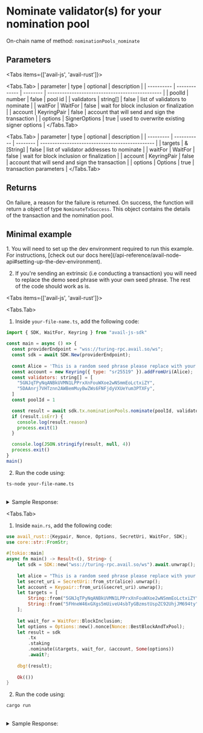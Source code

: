  
# Nominate validator(s) for your nomination pool

On-chain name of method: `nominationPools_nominate`

## Parameters

<Tabs items={['avail-js', 'avail-rust']}>

<Tabs.Tab>
| parameter  | type          | optional | description                                     |
| ---------- | ------------- | -------- | ----------------------------------------------- |
| poolId     | number        | false    | pool id                                         |
| validators | string[]      | false    | list of validators to nominate                  |
| waitFor    | WaitFor       | false    | wait for block inclusion or finalization        |
| account    | KeyringPair   | false    | account that will send and sign the transaction |
| options    | SignerOptions | true     | used to overwrite existing signer options       |
</Tabs.Tab>

<Tabs.Tab>
| parameter | type        | optional | description                                     |
| --------- | ----------- | -------- | ----------------------------------------------- |
| targets   | &[String]   | false    | list of validator addresses to nominate                   |
| waitFor   | WaitFor     | false    | wait for block inclusion or finalization        |
| account   | KeyringPair | false    | account that will send and sign the transaction |
| options   | Options     | true     | transaction parameters                          |
</Tabs.Tab>

</Tabs>

## Returns

On failure, a reason for the failure is returned. On success, the function will return a object of type `NominateTxSuccess`.
This object contains the details of the transaction and the nomination pool.

## Minimal example

<Callout type="info">
1. You will need to set up the dev environment required to run this example. 
For instructions, [check out our docs here](/api-reference/avail-node-api#setting-up-the-dev-environment).

2. If you're sending an extrinsic (i.e conducting a transaction) you will need to replace the demo seed phrase with your own seed phrase.
The rest of the code should work as is.
</Callout>

<Tabs items={['avail-js', 'avail-rust']}>

<Tabs.Tab>
1. Inside `your-file-name.ts`, add the following code:

```javascript filename="avail-js"
import { SDK, WaitFor, Keyring } from "avail-js-sdk"

const main = async () => {
  const providerEndpoint = "wss://turing-rpc.avail.so/ws";
  const sdk = await SDK.New(providerEndpoint);
 
  const Alice = 'This is a random seed phrase please replace with your own'; 
  const account = new Keyring({ type: "sr25519" }).addFromUri(Alice);
  const validators: string[] = [
    "5GNJqTPyNqANBkUVMN1LPPrxXnFouWXoe2wNSmmEoLctxiZY",
    "5DAAnrj7VHTznn2AWBemMuyBwZWs6FNFjdyVXUeYum3PTXFy",
  ]
  const poolId = 1

  const result = await sdk.tx.nominationPools.nominate(poolId, validators, WaitFor.BlockInclusion, account)
  if (result.isErr) {
    console.log(result.reason)
    process.exit(1)
  }

  console.log(JSON.stringify(result, null, 4))
  process.exit()
}
main()
```

2. Run the code using:

```bash
ts-node your-file-name.ts
```

<br/>
<details className="border p-3 rounded-md bg-[#EFF6FF] border-[#] hover:!bg-[#EFF6FF]">
<summary>Sample Response:</summary>
```js
{
    "isErr": false,
    "events": [...],
    "txHash": "0x98b993baf90183d85dece9357d3bc32311f4201b015b63845a13dbc22bf22370",
    "txIndex": 1,
    "blockHash": "0x84ef5a0ada4af71358ee701a2500bce7f6688efb554c32ba1a30c459f64d5370",
    "blockNumber": 48
}
```
</details>
</Tabs.Tab>

<Tabs.Tab>

1. Inside `main.rs`, add the following code:

```rust filename="avail-rust" filename="avail-rust"
use avail_rust::{Keypair, Nonce, Options, SecretUri, WaitFor, SDK};
use core::str::FromStr;
 
#[tokio::main]
async fn main() -> Result<(), String> {
	let sdk = SDK::new("wss://turing-rpc.avail.so/ws").await.unwrap();
 
	let alice = "This is a random seed phrase please replace with your own";
	let secret_uri = SecretUri::from_str(alice).unwrap();
	let account = Keypair::from_uri(&secret_uri).unwrap();
	let targets = [
		String::from("5GNJqTPyNqANBkUVMN1LPPrxXnFouWXoe2wNSmmEoLctxiZY"), // Alice Stash
		String::from("5FHneW46xGXgs5mUiveU4sbTyGBzmstUspZC92UhjJM694ty"), // Bob;
	];
 
	let wait_for = WaitFor::BlockInclusion;
	let options = Options::new().nonce(Nonce::BestBlockAndTxPool);
	let result = sdk
		.tx
		.staking
		.nominate(&targets, wait_for, &account, Some(options))
		.await?;
 
	dbg!(result);
 
	Ok(())
}
```

2. Run the code using:

```bash
cargo run
```

<br/>
<details className="border p-3 rounded-md bg-[#EFF6FF] border-[#] hover:!bg-[#EFF6FF]">
<summary>Sample Response:</summary>
```rust filename="avail-rust"
NominateTxSuccess {
    events: ExtrinsicEvents {
        ext_hash: 0x6e0ae6fde353974f8b46aace441c49ba7ab135fa3743e0e1331d35c4528dacfb,
        idx: 1,
        events: Events {
            event_bytes: [...],
            start_idx: 1,
            num_events: 8,
        },
    },
    tx_data: Nominate {
        targets: [
            Id(AccountId32(...)),
            Id(AccountId32(...)),
        ],
    },
    tx_hash: 0x6e0ae6fde353974f8b46aace441c49ba7ab135fa3743e0e1331d35c4528dacfb,
    tx_index: 1,
    block_hash: 0xd9b3c0e77d6b376b3963055f65156e30c63b4ecc54d6c113ecb431b9cf877bb8,
    block_number: 28,
}
```
</details>
</Tabs.Tab>

</Tabs>